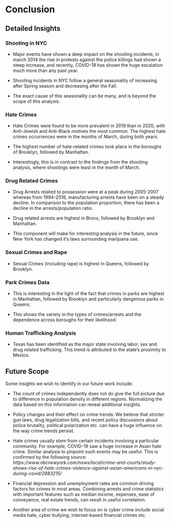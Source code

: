 # Conclusion

## Detailed Insights

### Shooting in NYC

 - Major events have shown a deep impact on the shooting incidents, in march 2014 the rise in protests against the police killings had shown a steep increase, and recently, COVID-19 has shown the huge escalation much more than any past year.
 
 - Shooting incidents in NYC follow a general seasonality of increasing after Spring season and decreasing after the Fall.
 
 - The exact cause of this seasonality can be many, and is beyond the scope of this analysis.

### Hate Crimes

 - Hate Crimes were found to be more prevalent in 2019 than in 2020, with Anti-Jewish and Anti-Black motives the most common. The highest hate crimes occurrences were in the months of March, during both years. 

 - The highest number of hate-related crimes took place in the boroughs of Brooklyn, followed by Manhattan. 

 - Interestingly, this is in contrast to the findings from the shooting analysis, where shootings were least in the month of March. 

### Drug Related Crimes

 - Drug Arrests related to possession were at a peak during 2005-2007 whereas from 1994-2016, manufacturing arrests have been on a steady decline. In comparison to the population proportion, there has been a decline in the arrests/population ratio. 

 - Drug related arrests are highest in Bronx, followed by Brooklyn and Manhattan. 

 - This component will make for interesting analysis in the future, since New York has changed it's laws surrounding marijuana use.

### Sexual Crimes and Rape

 - Sexual Crimes (including rape) is highest in Queens, followed by Brooklyn.

### Park Crimes Data

 - This is interesting in the light of the fact that crimes in parks are highest in Manhattan, followed by Brooklyn and particularly dangerous parks in Queens. 

 - This shows the variety in the types of crimes/arrests and the dependence across boroughs for their likelihood. 

### Human Trafficking Analysis

 - Texas has been identified as the major state involving labor, sex and drug related trafficking. This trend is attributed to the state's proximity to Mexico.

## Future Scope

Some insights we wish to identify in our future work include:

 - The count of crimes independently does not do give the full picture due to difference in population density in different regions. Normalizing the data based on this information can reveal additional insights.
 
 - Policy changes and their effect on crime trends: We believe that stricter gun laws, drug legalization bills, and recent policy discussions about police brutality, political polarization etc. can have a huge influence on the way crime trends persist.
 
 - Hate crimes usually stem from certain incidents involving a particular community. For example, COVID-19 saw a huge increase in Asian hate crime. Similar analysis to pinpoint such events may be useful. This is confirmed by the following source: *https://www.nbcnewyork.com/news/local/crime-and-courts/study-shows-rise-of-hate-crimes-violence-against-asian-americans-in-nyc-during-covid/2883215/*
 
 - Financial depression and unemployment rates are common driving factors for crimes in most areas. Combining arrests and crime statistics with important features such as median income, expenses, ease of conveyance, real estate trends, can result in useful correlation.
 
 - Another area of crime we wish to focus on is cyber crime include social media hate, cyber bullying, internet-based financial crimes etc.